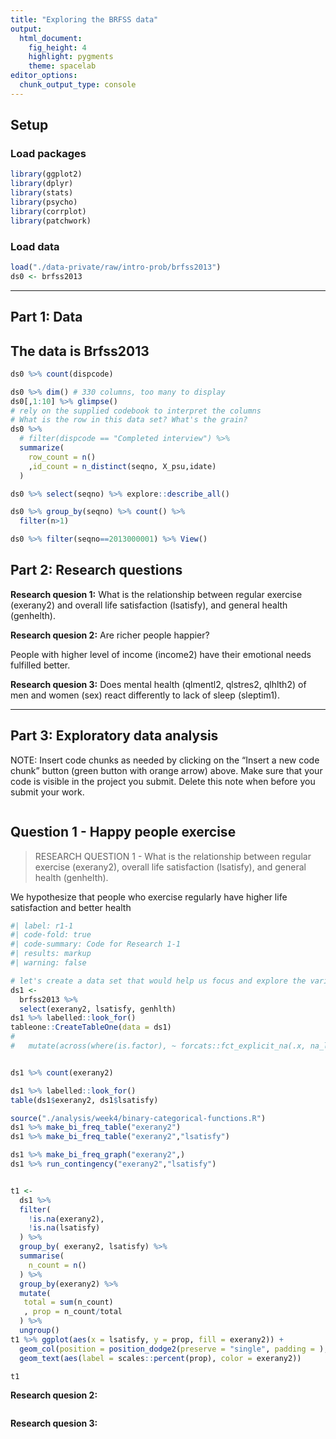 ```yaml
---
title: "Exploring the BRFSS data"
output: 
  html_document: 
    fig_height: 4
    highlight: pygments
    theme: spacelab
editor_options: 
  chunk_output_type: console
---
```


## Setup

### Load packages

```r
library(ggplot2)
library(dplyr)
library(stats)
library(psycho)
library(corrplot)
library(patchwork)

```

### Load data



```r
load("./data-private/raw/intro-prob/brfss2013")
ds0 <- brfss2013
```

------------------------------------------------------------------------

## Part 1: Data

The data is Brfss2013
------------------------------------------------------------------------

```r
ds0 %>% count(dispcode)

ds0 %>% dim() # 330 columns, too many to display
ds0[,1:10] %>% glimpse() 
# rely on the supplied codebook to interpret the columns
# What is the row in this data set? What's the grain?
ds0 %>% 
  # filter(dispcode == "Completed interview") %>% 
  summarize(
    row_count = n()
    ,id_count = n_distinct(seqno, X_psu,idate)
  )

ds0 %>% select(seqno) %>% explore::describe_all()

ds0 %>% group_by(seqno) %>% count() %>% 
  filter(n>1)

ds0 %>% filter(seqno==2013000001) %>% View()
```


## Part 2: Research questions

**Research quesion 1:**
What is the relationship between regular exercise (exerany2) and overall life satisfaction (lsatisfy), and general health (genhelth).

**Research quesion 2:**
Are richer people happier?

People with higher level of income (income2) have their emotional needs fulfilled better. 

**Research quesion 3:**
Does mental health (qlmentl2, qlstres2, qlhlth2) of men and women (sex) react differently to lack of sleep (sleptim1).


------------------------------------------------------------------------

## Part 3: Exploratory data analysis

NOTE: Insert code chunks as needed by clicking on the "Insert a new code chunk" button (green button with orange arrow) above. Make sure that your code is visible in the project you submit. Delete this note when before you submit your work.

```r

```


## Question 1 - Happy people exercise

> RESEARCH QUESTION 1 - What is the relationship between regular exercise (exerany2), overall life satisfaction (lsatisfy), and general health (genhelth).


We hypothesize that people who exercise regularly have higher life satisfaction and better health


```r
#| label: r1-1
#| code-fold: true
#| code-summary: Code for Research 1-1
#| results: markup
#| warning: false

# let's create a data set that would help us focus and explore the variables of interest.
ds1 <- 
  brfss2013 %>% 
  select(exerany2, lsatisfy, genhlth) 
ds1 %>% labelled::look_for()
tableone::CreateTableOne(data = ds1)
# 
#   mutate(across(where(is.factor), ~ forcats::fct_explicit_na(.x, na_level = "NA")))


ds1 %>% count(exerany2)

ds1 %>% labelled::look_for()
table(ds1$exerany2, ds1$lsatisfy)

source("./analysis/week4/binary-categorical-functions.R")
ds1 %>% make_bi_freq_table("exerany2")
ds1 %>% make_bi_freq_table("exerany2","lsatisfy")

ds1 %>% make_bi_freq_graph("exerany2",)
ds1 %>% run_contingency("exerany2","lsatisfy")


t1 <- 
  ds1 %>%
  filter(
    !is.na(exerany2),
    !is.na(lsatisfy)
  ) %>% 
  group_by( exerany2, lsatisfy) %>% 
  summarise(
    n_count = n()
  ) %>% 
  group_by(exerany2) %>% 
  mutate(
   total = sum(n_count)
   , prop = n_count/total
  ) %>% 
  ungroup() 
t1 %>% ggplot(aes(x = lsatisfy, y = prop, fill = exerany2)) +
  geom_col(position = position_dodge2(preserve = "single", padding = ), alpha = 0.5) +
  geom_text(aes(label = scales::percent(prop), color = exerany2))

t1
```


**Research quesion 2:**

```r

```

**Research quesion 3:**

```r

```
